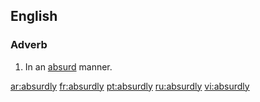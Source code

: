 ==English==

===Adverb===
{{en-adv}}

#In an [[absurd]] manner.

[[ar:absurdly]]
[[fr:absurdly]]
[[pt:absurdly]]
[[ru:absurdly]]
[[vi:absurdly]]